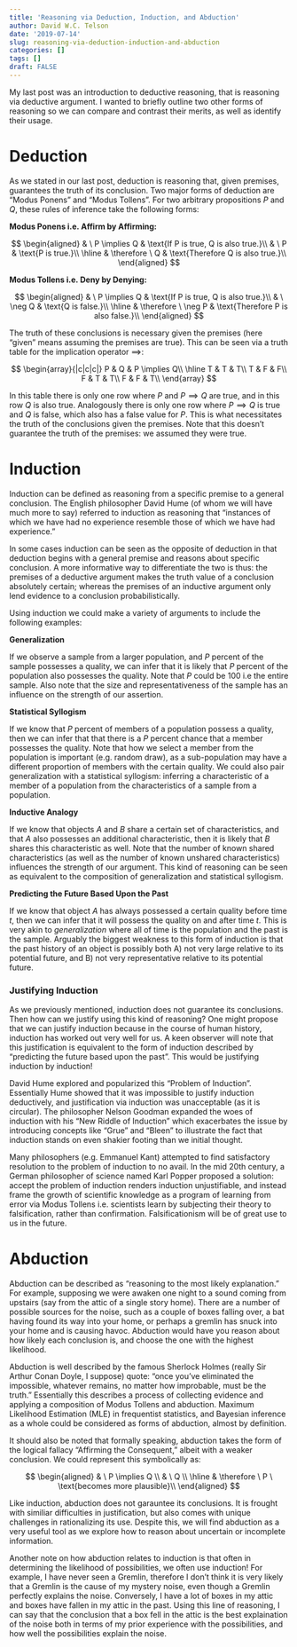 ```yaml
---
title: 'Reasoning via Deduction, Induction, and Abduction'
author: David W.C. Telson
date: '2019-07-14'
slug: reasoning-via-deduction-induction-and-abduction
categories: []
tags: []
draft: FALSE
---
```


My last post was an introduction to deductive reasoning, that is reasoning via deductive argument. I wanted to briefly outline two other forms of reasoning so we can compare and contrast their merits, as well as identify their usage.

# Deduction

As we stated in our last post, deduction is reasoning that, given premises, guarantees the truth of its conclusion. Two major forms of deduction are "Modus Ponens" and "Modus Tollens". For two arbitrary propositions $P$ and $Q$, these rules of inference take the following forms:

**Modus Ponens i.e. Affirm by Affirming:**

$$
\begin{aligned}
& \ P \implies Q & \text{If P is true, Q is also true.}\\ 
& \ P & \text{P is true.}\\ 
\hline
& \therefore \ Q & \text{Therefore Q is also true.}\\ 
\end{aligned}
$$

**Modus Tollens i.e. Deny by Denying:**

$$
\begin{aligned}
& \ P \implies Q & \text{If P is true, Q is also true.}\\ 
& \ \neg Q & \text{Q is false.}\\ 
\hline
& \therefore \ \neg P & \text{Therefore P is also false.}\\ 
\end{aligned}
$$

The truth of these conclusions is necessary given the premises (here "given" means assuming the premises are true). This can be seen via a truth table for the implication operator $\implies$:

$$
\begin{array}{|c|c|c|}
P & Q & P \implies Q\\ 
\hline 
T & T & T\\
T & F & F\\
F & T & T\\
F & F & T\\
\end{array}
$$

In this table there is only one row where $P$ and $P \implies Q$ are true, and in this row $Q$ is also true. Analogously there is only one row where $P \implies Q$ is true and $Q$ is false, which also has a false value for $P$. This is what necessitates the truth of the conclusions given the premises. Note that this doesn't guarantee the truth of the premises: we assumed they were true.

# Induction

Induction can be defined as reasoning from a specific premise to a general conclusion. The English philosopher David Hume (of whom we will have much more to say) referred to induction as reasoning that "instances of which we have had no experience resemble those of which we have had experience." 

In some cases induction can be seen as the opposite of deduction in that deduction begins with a general premise and reasons about specific conclusion. A more informative way to differentiate the two is thus: the premises of a deductive argument makes the truth value of a conclusion absolutely certain; whereas the premises of an inductive argument only lend evidence to a conclusion probabilistically.

Using induction we could make a variety of arguments to include the following examples:

**Generalization**

If we observe a sample from a larger population, and $P$ percent of the sample possesses a quality, we can infer that it is likely that $P$ percent of the population also possesses the quality. Note that $P$ could be 100 i.e the entire sample. Also note that the size and representativeness of the sample has an influence on the strength of our assertion.

**Statistical Syllogism**

If we know that $P$ percent of members of a population possess a quality, then we can infer that that there is a $P$ percent chance that a member possesses the quality. Note that how we select a member from the population is important (e.g. random draw), as a sub-population may have a different proportion of members with the certain quality. We could also pair generalization with a statistical syllogism: inferring a characteristic of a member of a population from the characteristics of a sample from a population.

**Inductive Analogy**

If we know that objects $A$ and $B$ share a certain set of characteristics, and that $A$ also possesses an additional characteristic, then it is likely that $B$ shares this characteristic as well. Note that the number of known shared characteristics (as well as the number of known unshared characteristics) influences the strength of our argument. This kind of reasoning can be seen as equivalent to the composition of generalization and statistical syllogism. 

**Predicting the Future Based Upon the Past**

If we know that object $A$ has always possessed a certain quality before time $t$, then we can infer that it will possess the quality on and after time $t$. This is very akin to $generalization$ where all of time is the population and the past is the sample. Arguably the biggest weakness to this form of induction is that the past history of an object is possibly both A) not very large relative to its potential future, and B) not very representative relative to its potential future.

### Justifying Induction

As we previously mentioned, induction does not guarantee its conclusions. Then how can we justify using this kind of reasoning? One might propose that we can justify induction because in the course of human history, induction has worked out very well for us. A keen observer will note that this justification is equivalent to the form of induction described by "predicting the future based upon the past". This would be justifying induction by induction! 

David Hume explored and popularized this "Problem of Induction". Essentially Hume showed that it was impossible to justify induction deductively, and justification via induction was unacceptable (as it is circular). The philosopher Nelson Goodman expanded the woes of induction with his "New Riddle of Induction" which exacerbates the issue by introducing concepts like "Grue" and "Bleen" to illustrate the fact that induction stands on even shakier footing than we initial thought.

Many philosophers (e.g. Emmanuel Kant) attempted to find satisfactory resolution to the problem of induction to no avail. In the mid 20th century, a German philosopher of science named Karl Popper proposed a solution: accept the problem of induction renders induction unjustifiable, and instead frame the growth of scientific knowledge as a program of learning from error via Modus Tollens i.e. scientists learn by subjecting their theory to falsification, rather than confirmation. Falsificationism will be of great use to us in the future.

# Abduction

Abduction can be described as "reasoning to the most likely explanation." For example, supposing we were awaken one night to a sound coming from upstairs (say from the attic of a single story home). There are a number of possible sources for the noise, such as a couple of boxes falling over, a bat having found its way into your home, or perhaps a gremlin has snuck into your home and is causing havoc. Abduction would have you reason about how likely each conclusion is, and choose the one with the highest likelihood.  

Abduction is well described by the famous Sherlock Holmes (really Sir Arthur Conan Doyle, I suppose) quote: "once you've eliminated the impossible, whatever remains, no matter how improbable, must be the truth." Essentially this describes a process of collecting evidence and applying a composition of Modus Tollens and abduction. Maximum Likelihood Estimation (MLE) in frequentist statistics, and Bayesian inference as a whole could be considered as forms of abduction, almost by definition. 

It should also be noted that formally speaking, abduction takes the form of the logical fallacy "Affirming the Consequent," albeit with a weaker conclusion. We could represent this symbolically as:

$$
\begin{aligned}
& \ P \implies Q \\ 
& \ Q \\ 
\hline
& \therefore \ P \ \text{becomes more plausible}\\ 
\end{aligned}
$$

Like induction, abduction does not garauntee its conclusions. It is frought with similiar difficulties in justification, but also comes with unique challenges in rationalizing its use. Despite this, we will find abduction as a very useful tool as we explore how to reason about uncertain or incomplete information.

Another note on how abduction relates to induction is that often in determining the likelihood of possibilities, we often use induction! For example, I have never seen a Gremlin, therefore I don't think it is very likely that a Gremlin is the cause of my mystery noise, even though a Gremlin perfectly explains the noise. Conversely, I have a lot of boxes in my attic and boxes have fallen in my attic in the past. Using this line of reasoning, I can say that the conclusion that a box fell in the attic is the best explaination of the noise both in terms of my prior experience with the possibilities, and how well the possibilities explain the noise. 













